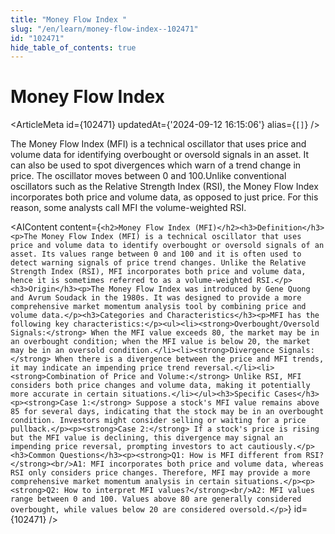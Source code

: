 ```yaml
---
title: "Money Flow Index "
slug: "/en/learn/money-flow-index--102471"
id: "102471"
hide_table_of_contents: true
---
```



# Money Flow Index 

<ArticleMeta id={102471} updatedAt={'2024-09-12 16:15:06'} alias={`[]`} />
<div className='border-solid border-b border-t-0 my-4 border-[var(--ifm-color-gray-300)]' />

The Money Flow Index (MFI) is a technical oscillator that uses price and volume data for identifying overbought or oversold signals in an asset. It can also be used to spot divergences which warn of a trend change in price. The oscillator moves between 0 and 100.Unlike conventional oscillators such as the Relative Strength Index (RSI), the Money Flow Index incorporates both price and volume data, as opposed to just price. For this reason, some analysts call MFI the volume-weighted RSI.

<AIContent content={`<h2>Money Flow Index (MFI)</h2><h3>Definition</h3><p>The Money Flow Index (MFI) is a technical oscillator that uses price and volume data to identify overbought or oversold signals of an asset. Its values range between 0 and 100 and it is often used to detect warning signals of price trend changes. Unlike the Relative Strength Index (RSI), MFI incorporates both price and volume data, hence it is sometimes referred to as a volume-weighted RSI.</p><h3>Origin</h3><p>The Money Flow Index was introduced by Gene Quong and Avrum Soudack in the 1980s. It was designed to provide a more comprehensive market momentum analysis tool by combining price and volume data.</p><h3>Categories and Characteristics</h3><p>MFI has the following key characteristics:</p><ul><li><strong>Overbought/Oversold Signals:</strong> When the MFI value exceeds 80, the market may be in an overbought condition; when the MFI value is below 20, the market may be in an oversold condition.</li><li><strong>Divergence Signals:</strong> When there is a divergence between the price and MFI trends, it may indicate an impending price trend reversal.</li><li><strong>Combination of Price and Volume:</strong> Unlike RSI, MFI considers both price changes and volume data, making it potentially more accurate in certain situations.</li></ul><h3>Specific Cases</h3><p><strong>Case 1:</strong> Suppose a stock's MFI value remains above 85 for several days, indicating that the stock may be in an overbought condition. Investors might consider selling or waiting for a price pullback.</p><p><strong>Case 2:</strong> If a stock's price is rising but the MFI value is declining, this divergence may signal an impending price reversal, prompting investors to act cautiously.</p><h3>Common Questions</h3><p><strong>Q1: How is MFI different from RSI?</strong><br/>A1: MFI incorporates both price and volume data, whereas RSI only considers price changes. Therefore, MFI may provide a more comprehensive market momentum analysis in certain situations.</p><p><strong>Q2: How to interpret MFI values?</strong><br/>A2: MFI values range between 0 and 100. Values above 80 are generally considered overbought, while values below 20 are considered oversold.</p>`} id={102471} />

